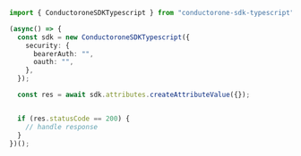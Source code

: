 ```typescript CreateAttributeValue.ts
import { ConductoroneSDKTypescript } from "conductorone-sdk-typescript";

(async() => {
  const sdk = new ConductoroneSDKTypescript({
    security: {
      bearerAuth: "",
      oauth: "",
    },
  });

  const res = await sdk.attributes.createAttributeValue({});


  if (res.statusCode == 200) {
    // handle response
  }
})();
```
